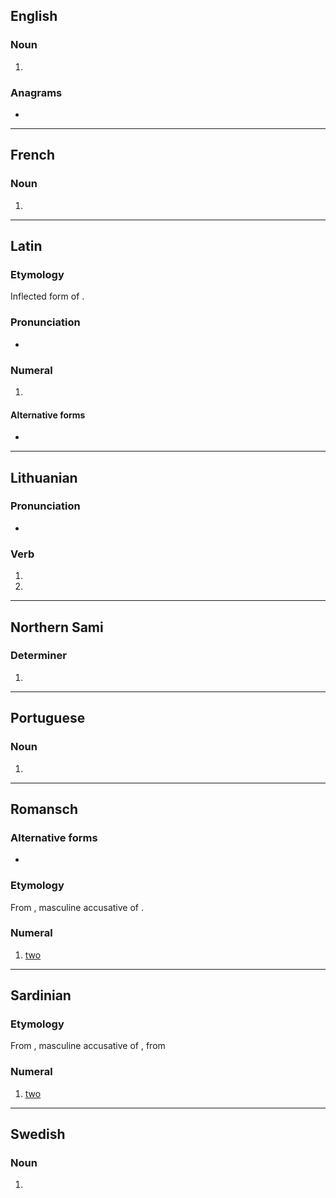 {{also|Duos|dúos|duo's}}
==English==

===Noun===
{{head|en|noun plural form}}

# {{plural of|duo|lang=en}}

===Anagrams===
* {{anagrams|en|ouds}}

----

==French==

===Noun===
{{head|fr|noun plural form|g=m}}

# {{plural of|duo|lang=fr}}

----

==Latin==

===Etymology===
Inflected form of {{m|la|duo||two}}.

===Pronunciation===
* {{la-IPA|duōs}}

===Numeral===
{{la-num-form|duōs}}

# {{inflection of|duo||acc|m|lang=la}}

====Alternative forms====
* {{l|la|duo}}

----

==Lithuanian==

===Pronunciation===
* {{IPA|[ˈduɔs]|lang=lt}}

===Verb===
{{head|lt|verb form|head=dúos}}

# {{lt-form-verb|3s|fut|duoti}}
# {{lt-form-verb|3p|fut|duoti}}

----

==Northern Sami==

===Determiner===
{{head|se|determiner form}}

# {{inflection of|duot||loc|s|lang=se}}

----

==Portuguese==

===Noun===
{{head|pt|noun form|g=m}}

# {{plural of|duo|lang=pt}}

----

==Romansch==

===Alternative forms===
* {{qualifier|Rumantsch Grischun|Sursilvan|Sutsilvan|Surmiran}} {{l|rm|dus}}

===Etymology===
From {{inh|rm|la|duōs}}, masculine accusative of {{m|la|duo}}.

===Numeral===
{{head|rm|number}}

# {{lb|rm|Puter|Vallader|cardinal}} [[two]]

----

==Sardinian==

===Etymology===
From {{inh|sc|la|duōs}}, masculine accusative of {{m|la|duo}}, from {{inh|sc|ine-pro|*dwóh₁}}

===Numeral===
{{head|sc|numeral}}
# {{lb|sc|cardinal|Limba Sarda Comuna}} [[two]]

----

==Swedish==

===Noun===
{{head|sv|noun form}}

# {{sv-noun-form-indef-gen|duo}}